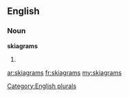 ==English==

===Noun===
'''skiagrams'''

# {{plural of|[[skiagram]]}}

[[Category:English plurals]]

[[ar:skiagrams]]
[[fr:skiagrams]]
[[my:skiagrams]]